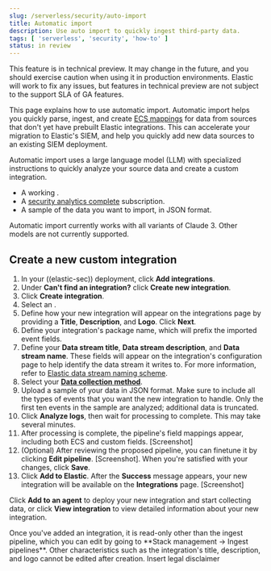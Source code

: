 ```yaml
---
slug: /serverless/security/auto-import
title: Automatic import
description: Use auto import to quickly ingest third-party data.
tags: [ 'serverless', 'security', 'how-to' ]
status: in review
---
```


<DocBadge template="technical preview" />

<DocCallOut title="Technical preview" color="warning">
This feature is in technical preview. It may change in the future, and you should exercise caution when using it in production environments. Elastic will work to fix any issues, but features in technical preview are not subject to the support SLA of GA features.
</DocCallOut>

This page explains how to use automatic import. Automatic import helps you quickly parse, ingest, and create [ECS mappings](https://www.elastic.co/elasticsearch/common-schema) for data from sources that don't yet have prebuilt Elastic integrations. This can accelerate your migration to Elastic's SIEM, and help you quickly add new data sources to an existing SIEM deployment.

Automatic import uses a large language model (LLM) with specialized instructions to quickly analyze your source data and create a custom integration. 

<DocCallOut title="Requirements">

- A working <DocLink slug="/serverless/security/connect-to-bedrock" text="Amazon Bedrock connector "/>.
- A [security analytics complete](https://www.elastic.co/pricing/serverless-security) subscription.
- A sample of the data you want to import, in JSON format. 

</DocCallOut>

<DocCallOut title="Recommended models">
Automatic import currently works with all variants of Claude 3. Other models are not currently supported.
</DocCallOut>


## Create a new custom integration

1. In your ((elastic-sec)) deployment, click **Add integrations**.
2. Under **Can't find an integration?** click **Create new integration**.
3. Click **Create integration**.
4. Select an <DocLink slug="/serverless/security/connect-to-bedrock" text="Amazon Bedrock connector"/>. 
5. Define how your new integration will appear on the integrations page by providing a **Title**, **Description**, and **Logo**.  Click **Next**.
6. Define your integration's package name, which will prefix the imported event fields. 
7. Define your **Data stream title**, **Data stream description**, and **Data stream name**. These fields will appear on the integration's configuration page to help identify the data stream it writes to. For more information, refer to [Elastic data stream naming scheme](https://www.elastic.co/blog/an-introduction-to-the-elastic-data-stream-naming-scheme).
8. Select your [**Data collection method**](https://www.elastic.co/guide/en/beats/filebeat/current/configuration-filebeat-options.html). 
9. Upload a sample of your data in JSON format. Make sure to include all the types of events that you want the new integration to handle. Only the first ten events in the sample are analyzed; additional data is truncated.
10. Click **Analyze logs**, then wait for processing to complete. This may take several minutes.
11. After processing is complete, the pipeline's field mappings appear, including both ECS and custom fields. \[Screenshot\]
12. (Optional) After reviewing the proposed pipeline, you can finetune it by clicking **Edit pipeline**. \[Screenshot\]. When you're satisfied with your changes, click **Save**. 
13. Click **Add to Elastic**. After the **Success** message appears, your new integration will be available on the **Integrations** page. \[Screenshot\] 

Click **Add to an agent** to deploy your new integration and start collecting data, or click **View integration** to view detailed information about your new integration. 

<DocCallOut title="Note">
Once you've added an integration, it is read-only other than the ingest pipeline, which you can edit by going to **Stack management → Ingest pipelines**. Other characteristics such as the integration's title, description, and logo cannot be edited after creation.
</DocCallOut>

<DocCallOut title="Important">
Insert legal disclaimer
</DocCallOut>




